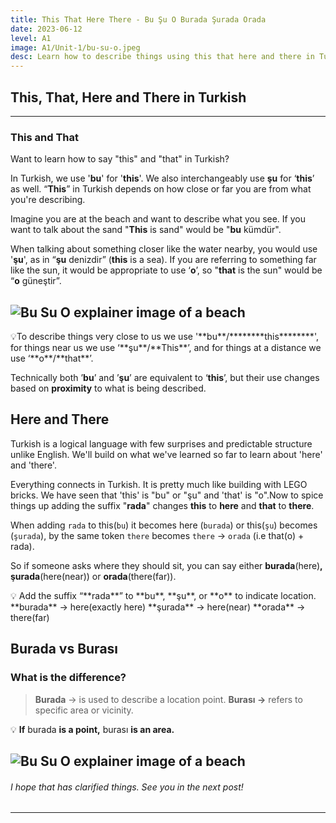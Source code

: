 ```yaml
---
title: This That Here There - Bu Şu O Burada Şurada Orada
date: 2023-06-12
level: A1
image: A1/Unit-1/bu-su-o.jpeg
desc: Learn how to describe things using this that here and there in Turkish
---
```


## This, That, Here and There in Turkish
---

### This and That


Want to learn how to say "this" and "that" in Turkish?

In Turkish, we use '**bu**' for '**this**'. We  also interchangeably use **şu** for ‘**this**’ as well. “**This**” in Turkish depends on how close or far you are from what you're describing.

Imagine you are at the beach and want to describe what you see. If you want to talk about the sand "**This** is sand" would be "**bu** kümdür". 

When talking about something closer like the water nearby, you would use '**şu**', as in “**şu** denizdir” (**this** is a sea). If you are referring to something far like the sun, it would be appropriate to use ‘**o**’, so "**that** is the sun" would be “**o** güneştir”.

<Image 
src="/images/A1/Unit-1/Bu-Su-O.png"
fill 
sizes="512px"
alt="Bu Su O explainer image of a beach"
 />
 ---

<aside>
💡To describe things very close to us we use '**bu**/********this********', for things near us we use ‘**şu**/**This**’, and for things at a distance we use ‘**o**/**that**’.

Technically both ’**bu**’ and ’**şu**’ are equivalent to ‘**this**’, but their use changes based on **proximity** to what is being described.

</aside>

## Here and There


Turkish is a logical language with few surprises and predictable structure unlike English. We'll build on what we've learned so far to learn about 'here' and 'there'.

Everything connects in Turkish. It is pretty much like building with LEGO bricks. We have seen that 'this' is "bu" or  "şu" and 'that' is "o".Now to spice things up adding the suffix "**rada**" changes **this** to **here** and **that** to **there**.

When adding `rada` to this(`bu`) it becomes here (`burada`) or this(`şu`) becomes (`şurada`), by the same token `there` becomes `there` → `orada` (i.e that(o) + rada).

So if someone asks where they should sit, you can say either **burada**(here)**, şurada**(here(near)) or **orada**(there(far)).

<aside>
💡 Add the suffix “**rada**” to **bu**, **şu**, or **o** to indicate location.
 **burada** → here(exactly here) 
 **şurada**  → here(near)
 **orada**   → there(far)

</aside>

## Burada vs Burası


### What is the difference?

> **Burada** → is used to describe a location point. 
******************Burası →****************** refers to specific area or vicinity.

💡 **If** burada ************************is a point,************************ burası **********************is an area.**********************
> 

<Image 
src="/images/A1/Unit-1/Burasi_explained.png"
fill
alt="Bu Su O explainer image of a beach"
 /> 
 ---




###### I hope that has clarified things. See you in the next post!

---
